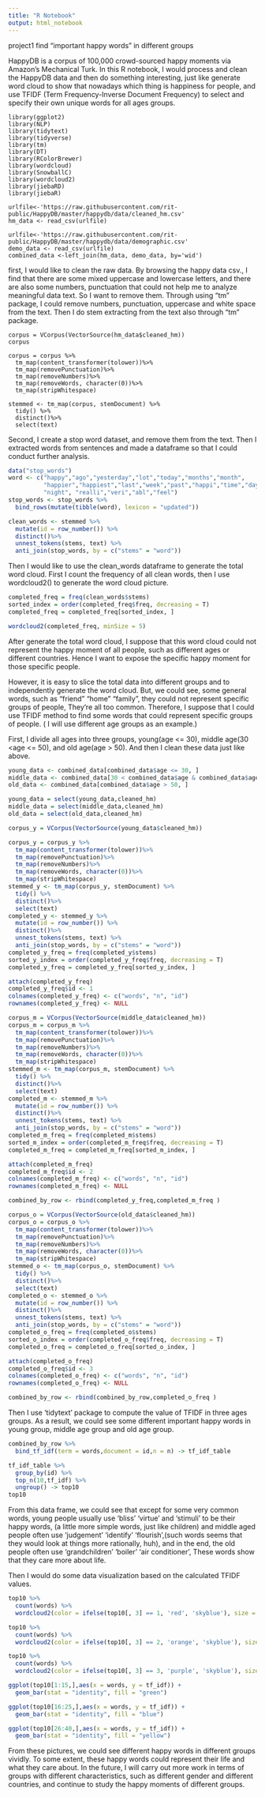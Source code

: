 ```yaml
---
title: "R Notebook"
output: html_notebook
---
```

project1 find "important happy words" in different groups

HappyDB is a corpus of 100,000 crowd-sourced happy moments via Amazon's Mechanical Turk. 
In this R notebook, I would process and clean the HappyDB data and then do something interesting, just like generate word cloud to show that nowadays which thing is happiness for people, and use TFIDF (Term Frequency-Inverse Document Frequency) to select and specify their own unique words for all ages groups.

```library

library(ggplot2)
library(NLP)
library(tidytext)
library(tidyverse)
library(tm)
library(DT)
library(RColorBrewer)
library(wordcloud)
library(SnowballC)
library(wordcloud2)
library(jiebaRD)
library(jiebaR)

urlfile<-'https://raw.githubusercontent.com/rit-public/HappyDB/master/happydb/data/cleaned_hm.csv'
hm_data <- read_csv(urlfile)

urlfile<-'https://raw.githubusercontent.com/rit-public/HappyDB/master/happydb/data/demographic.csv'
demo_data <- read_csv(urlfile)
combined_data <-left_join(hm_data, demo_data, by='wid')

```

first, I would like to clean the raw data. By browsing the happy data csv., I find that there are some mixed uppercase and lowercase letters, and there are also some numbers, punctuation that could not help me to analyze meaningful data text. So I want to remove them. Through using "tm" package, I could remove numbers, punctuation, uppercase and white space from the text. Then I do stem extracting from the text also through "tm" package.
```clean
corpus = VCorpus(VectorSource(hm_data$cleaned_hm))
corpus

corpus = corpus %>%
  tm_map(content_transformer(tolower))%>%
  tm_map(removePunctuation)%>%
  tm_map(removeNumbers)%>%
  tm_map(removeWords, character(0))%>%
  tm_map(stripWhitespace)

stemmed <- tm_map(corpus, stemDocument) %>%
  tidy() %>%
  distinct()%>%
  select(text)
```

Second, I create a stop word dataset, and remove them from the text. Then I extracted words from sentences and made a dataframe so that I could conduct further analysis.

```r
data("stop_words")
word <- c("happy","ago","yesterday","lot","today","months","month",
          "happier","happiest","last","week","past","happi","time","day",
          "night", "realli","veri","abl","feel")
stop_words <- stop_words %>%
  bind_rows(mutate(tibble(word), lexicon = "updated"))

clean_words <- stemmed %>%
  mutate(id = row_number()) %>%
  distinct()%>%
  unnest_tokens(stems, text) %>%
  anti_join(stop_words, by = c("stems" = "word"))
```

Then I would like to use the clean_words dataframe to generate the total word cloud. First I count the frequency of all clean words, then I use wordcloud2() to generate the word cloud picture.

```r
completed_freq = freq(clean_words$stems)
sorted_index = order(completed_freq$freq, decreasing = T)
completed_freq = completed_freq[sorted_index, ]

wordcloud2(completed_freq, minSize = 5)
```

After generate the total word cloud, I suppose that this word cloud could not represent the happy moment of all people, such as different ages or different countries. Hence I want to expose the specific happy moment for those specific people.

However, it is easy to slice the total data into different groups and to independently generate the word cloud. But, we could see, some general words, such as "friend" "home" "family", they could not represent specific groups of people, They're all too common.
Therefore, I suppose that I could use TFIDF method to find some words that could represent specific groups of people. ( I will use different age groups as an example.)

First, I divide all ages into three groups, young(age <= 30), middle age(30 <age <= 50), and old age(age > 50). And then I clean these data just like above.

```r
young_data <- combined_data[combined_data$age <= 30, ]
middle_data <- combined_data[30 < combined_data$age & combined_data$age <= 50, ]
old_data <- combined_data[combined_data$age > 50, ]

young_data = select(young_data,cleaned_hm)
middle_data = select(middle_data,cleaned_hm)
old_data = select(old_data,cleaned_hm)

corpus_y = VCorpus(VectorSource(young_data$cleaned_hm))

corpus_y = corpus_y %>%
  tm_map(content_transformer(tolower))%>%
  tm_map(removePunctuation)%>%
  tm_map(removeNumbers)%>%
  tm_map(removeWords, character(0))%>%
  tm_map(stripWhitespace)
stemmed_y <- tm_map(corpus_y, stemDocument) %>%
  tidy() %>%
  distinct()%>%
  select(text)
completed_y <- stemmed_y %>%
  mutate(id = row_number()) %>%
  distinct()%>%
  unnest_tokens(stems, text) %>%
  anti_join(stop_words, by = c("stems" = "word"))
completed_y_freq = freq(completed_y$stems)
sorted_y_index = order(completed_y_freq$freq, decreasing = T)
completed_y_freq = completed_y_freq[sorted_y_index, ]

attach(completed_y_freq)
completed_y_freq$id <- 1
colnames(completed_y_freq) <- c("words", "n", "id")
rownames(completed_y_freq) <- NULL

corpus_m = VCorpus(VectorSource(middle_data$cleaned_hm))
corpus_m = corpus_m %>%
  tm_map(content_transformer(tolower))%>%
  tm_map(removePunctuation)%>%
  tm_map(removeNumbers)%>%
  tm_map(removeWords, character(0))%>%
  tm_map(stripWhitespace)
stemmed_m <- tm_map(corpus_m, stemDocument) %>%
  tidy() %>%
  distinct()%>%
  select(text)
completed_m <- stemmed_m %>%
  mutate(id = row_number()) %>%
  distinct()%>%
  unnest_tokens(stems, text) %>%
  anti_join(stop_words, by = c("stems" = "word"))
completed_m_freq = freq(completed_m$stems)
sorted_m_index = order(completed_m_freq$freq, decreasing = T)
completed_m_freq = completed_m_freq[sorted_m_index, ]

attach(completed_m_freq)
completed_m_freq$id <- 2
colnames(completed_m_freq) <- c("words", "n", "id")
rownames(completed_m_freq) <- NULL

combined_by_row <- rbind(completed_y_freq,completed_m_freq )

corpus_o = VCorpus(VectorSource(old_data$cleaned_hm))
corpus_o = corpus_o %>%
  tm_map(content_transformer(tolower))%>%
  tm_map(removePunctuation)%>%
  tm_map(removeNumbers)%>%
  tm_map(removeWords, character(0))%>%
  tm_map(stripWhitespace)
stemmed_o <- tm_map(corpus_o, stemDocument) %>%
  tidy() %>%
  distinct()%>%
  select(text)
completed_o <- stemmed_o %>%
  mutate(id = row_number()) %>%
  distinct()%>%
  unnest_tokens(stems, text) %>%
  anti_join(stop_words, by = c("stems" = "word"))
completed_o_freq = freq(completed_o$stems)
sorted_o_index = order(completed_o_freq$freq, decreasing = T)
completed_o_freq = completed_o_freq[sorted_o_index, ]

attach(completed_o_freq)
completed_o_freq$id <- 3
colnames(completed_o_freq) <- c("words", "n", "id")
rownames(completed_o_freq) <- NULL

combined_by_row <- rbind(combined_by_row,completed_o_freq )

```

Then I use 'tidytext' package to compute the value of TFIDF in three ages groups. As a result, we could see some different important happy words in young group, middle age group and old age group.

```r
combined_by_row %>%
  bind_tf_idf(term = words,document = id,n = n) -> tf_idf_table

tf_idf_table %>% 
  group_by(id) %>% 
  top_n(10,tf_idf) %>% 
  ungroup() -> top10
top10
```

From this data frame, we could see that except for some very common words, young people usually use 'bliss' 'virtue' and 'stimuli' to be their happy words, (a little more simple words, just like children) and middle aged people often use 'judgement' 'identify' 'flourish',(such words seems that they would look at things more rationally, huh), and in the end, the old people often use 'grandchildren' 'boiler' 'air conditioner', These words show that they care more about life.

Then I would do some data visualization based on the calculated TFIDF values.
```r
top10 %>% 
  count(words) %>%
  wordcloud2(color = ifelse(top10[, 3] == 1, 'red', 'skyblue'), size = 0.5,   shape = 'diamond')
```

```r
top10 %>% 
  count(words) %>%
  wordcloud2(color = ifelse(top10[, 3] == 2, 'orange', 'skyblue'), size = 0.5,  shape = 'diamond')
```

```r
top10 %>% 
  count(words) %>%
  wordcloud2(color = ifelse(top10[, 3] == 3, 'purple', 'skyblue'), size = 0.5, shape = 'diamond')
```

```r
ggplot(top10[1:15,],aes(x = words, y = tf_idf)) +
  geom_bar(stat = "identity", fill = "green")

ggplot(top10[16:25,],aes(x = words, y = tf_idf)) +
  geom_bar(stat = "identity", fill = "blue")

ggplot(top10[26:40,],aes(x = words, y = tf_idf)) +
  geom_bar(stat = "identity", fill = "yellow")

```
From these pictures, we could see different happy words in different groups vividly. To some extent, these happy words could represent their life and what they care about.
In the future, I will carry out more work in terms of groups with different characteristics, such as different gender and different countries, and continue to study the happy moments of different groups.




